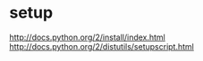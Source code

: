 = setup =
[[http://docs.python.org/2/install/index.html]]
[[http://docs.python.org/2/distutils/setupscript.html]]
